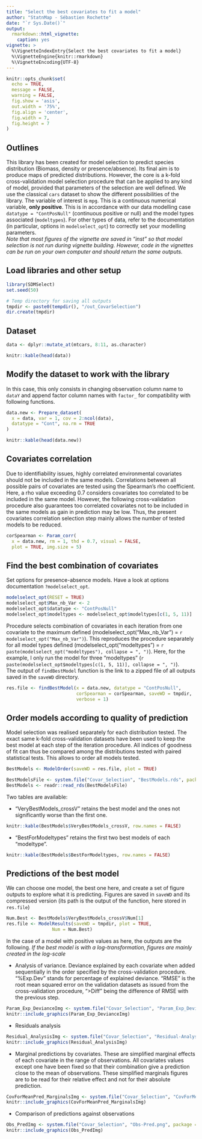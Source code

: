 ```yaml
---
title: "Select the best covariates to fit a model"
author: "StatnMap - Sébastien Rochette"
date: "`r Sys.Date()`"
output:
  rmarkdown::html_vignette:
    caption: yes
vignette: >
  %\VignetteIndexEntry{Select the best covariates to fit a model}
  %\VignetteEngine{knitr::rmarkdown}
  %\VignetteEncoding{UTF-8}
---
```


```r
knitr::opts_chunk$set(
  echo = TRUE, 
  message = FALSE,
  warning = FALSE,
  fig.show = 'asis',
  out.width = '75%',
  fig.align = 'center',
  fig.width = 7,
  fig.height = 7
)
```

## Outlines
This library has been created for model selection to predict species distribution (Biomass, density or presence/absence). Its final aim is to produce maps of predicted distributions. However, the core is a k-fold cross-validation model selection procedure that can be applied to any kind of model, provided that parameters of the selection are well defined.
We use the classical `cars` dataset to show the different possibilities of the library. The variable of interest is `mpg`. This is a continuous numerical variable, **only positive**. This is in accordance with our data modelling case `datatype = "ContPosNull"` (continuous positive or null) and the model types associated (`modeltypes`). For other types of data, refer to the documentation (in particular, options in `modelselect_opt`) to correctly set your modelling parameters.  
*Note that most figures of the vignette are saved in "inst" so that model selection is not run during vignette building. However, code in the vignettes can be run on your own computer and should return the same outputs.*

## Load libraries and other setup
```r
library(SDMSelect)
set.seed(50)

# Temp directory for saving all outputs
tmpdir <- paste0(tempdir(), "/out_CovarSelection")
dir.create(tmpdir)
```

## Dataset
```r
data <- dplyr::mutate_at(mtcars, 8:11, as.character)
```
```r
knitr::kable(head(data))
```

## Modify the dataset to work with the library
In this case, this only consists in changing observation column name to `dataY` and append factor column names with `factor_` for compatibility with following functions.
```r
data.new <- Prepare_dataset(
  x = data, var = 1, cov = 2:ncol(data),
  datatype = "Cont", na.rm = TRUE
)
```
```r
knitr::kable(head(data.new))
```

## Covariates correlation
Due to identifiability issues, highly correlated environmental covariates should not be included in the same models. Correlations between all possible pairs of covariates are tested using the Spearman's rho coefficient. Here, a rho value exceeding 0.7 considers covariates too correlated to be included in the same model. However, the following cross-validation procedure also guarantees too correlated covariates not to be included in the same models as gain in prediction may be low. Thus, the present covariates correlation selection step mainly allows the number of tested models to be reduced.

```r
corSpearman <- Param_corr(
  x = data.new, rm = 1, thd = 0.7, visual = FALSE,
  plot = TRUE, img.size = 5)

```

## Find the best combination of covariates
Set options for presence-absence models. Have a look at options documentation `?modelselect_opt`.
```r
modelselect_opt(RESET = TRUE)
modelselect_opt$Max_nb_Var <- 2
modelselect_opt$datatype <- "ContPosNull"
modelselect_opt$modeltypes <- modelselect_opt$modeltypes[c(1, 5, 11)]
```

Procedure selects combination of covariates in each iteration from one covariate to the maximum defined (modelselect_opt("Max_nb_Var") = `r modelselect_opt("Max_nb_Var")`). This reproduces the procedure separately for all model types defined (modelselect_opt("modeltypes") = `r paste(modelselect_opt("modeltypes"), collapse = ", ")`). Here, for the example, I only run the model for three "modeltypes" (`r paste(modelselect_opt$modeltypes[c(1, 5, 11)], collapse = ", ")`).  
The output of `findBestModel` function is the link to a zipped file of all outputs saved in the `saveWD` directory.

```r
res.file <- findBestModel(x = data.new, datatype = "ContPosNull", 
                          corSpearman = corSpearman, saveWD = tmpdir, 
                          verbose = 1)
```

## Order models according to quality of prediction
Model selection was realised separately for each distribution tested. The exact same k-fold cross-validation datasets have been used to keep the best model at each step of the iteration procedure. All indices of goodness of fit can thus be compared among the distributions tested with paired statistical tests. This allows to order all models tested.

```r
BestModels <- ModelOrder(saveWD = res.file, plot = TRUE)
```
```r
BestModelsFile <- system.file("Covar_Selection", "BestModels.rds", package = "SDMSelect")
BestModels <- readr::read_rds(BestModelsFile)
```

Two tables are available:

- "VeryBestModels_crossV" retains the best model and the ones not significantly worse than the first one.
```r
knitr::kable(BestModels$VeryBestModels_crossV, row.names = FALSE)
```

- "BestForModeltypes" retains the first two best models of each "modeltype".
```r
knitr::kable(BestModels$BestForModeltypes, row.names = FALSE)
```

## Predictions of the best model
We can choose one model, the best one here, and create a set of figure outputs to explore what it is predicting. Figures are saved in `saveWD` and its compressed version (its path is the output of the function, here stored in `res.file`)
```r
Num.Best <- BestModels$VeryBestModels_crossV$Num[1]
res.file <- ModelResults(saveWD = tmpdir, plot = TRUE, 
                 Num = Num.Best)
```

In the case of a model with positive values as here, the outputs are the following. *If the best model is with a log-transformation, figures are mainly created in the log-scale*

- Analysis of variance. Deviance explained by each covariate when added sequentially in the order specified by the cross-validation procedure. "%Exp.Dev" stands for percentage of explained deviance. "RMSE" is the root mean squared error on the validation datasets as issued from the cross-validation procedure, ">Diff" being the difference of RMSE with the previous step.  
```r
Param_Exp_DevianceImg <- system.file("Covar_Selection", "Param_Exp_Deviance.png", package = "SDMSelect")
knitr::include_graphics(Param_Exp_DevianceImg)
```


- Residuals analysis  
```r
Residual_AnalysisImg <- system.file("Covar_Selection", "Residual-Analysis.png", package = "SDMSelect")
knitr::include_graphics(Residual_AnalysisImg)
```


- Marginal predictions by covariates. These are simplified marginal effects of each covariate in the range of observations. All covariates values except one have been fixed so that their combination give a prediction close to the mean of observations. These simplified marginals figures are to be read for their relative effect and not for their absolute prediction.  
```r
CovForMeanPred_MarginalsImg <- system.file("Covar_Selection", "CovForMeanPred_Marginals.png", package = "SDMSelect")
knitr::include_graphics(CovForMeanPred_MarginalsImg)
```

- Comparison of predictions against observations  
```r
Obs_PredImg <- system.file("Covar_Selection", "Obs-Pred.png", package = "SDMSelect")
knitr::include_graphics(Obs_PredImg)
```
